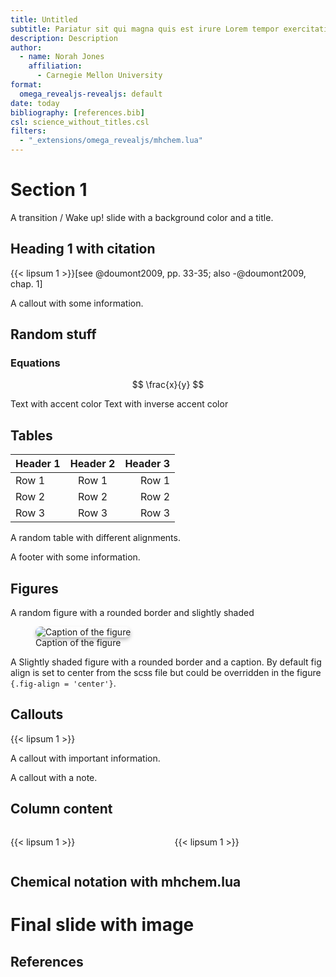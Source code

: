 ```yaml
---
title: Untitled
subtitle: Pariatur sit qui magna quis est irure Lorem tempor exercitation mollit incididunt. Proident Lorem aliqua esse do velit ea ullamco ea laborum deserunt.
description: Description
author:
  - name: Norah Jones
    affiliation: 
      - Carnegie Mellon University
format:
  omega_revealjs-revealjs: default
date: today
bibliography: [references.bib]
csl: science_without_titles.csl
filters: 
  - "_extensions/omega_revealjs/mhchem.lua"
---
```

# Section 1 {background-color="#496985" background-size="cover" background-position="center" background-repeat="no-repeat"}

A transition / Wake up! slide with a background color and a title.

## Heading 1 with citation

{{< lipsum 1 >}}[see @doumont2009, pp. 33-35; also -@doumont2009, chap. 1]

::: aside

A callout with some information.

:::

## Random stuff

### Equations

$$
\frac{x}{y}
$$

[Text with accent color]{.accent}
[Text with inverse accent color]{.inv_accent}

## Tables

| Header 1 | Header 2 | Header 3 |
| :-------- | :------: | -------: |
| Row 1    |  Row 1   |    Row 1 |
| Row 2    |  Row 2   |    Row 2 |
| Row 3    |  Row 3   |    Row 3 |

A random table with different alignments.

::: footer

A footer with some information.

:::

## Figures

A random figure with a rounded border and slightly shaded


![Caption of the figure]({{< placeholder 400 400 format=svg >}}){fig-align="center" style="border-radius: 10px; box-shadow: 0px 4px 6px rgba(0, 0, 0, 0.25);" width=100%,}

A Slightly shaded figure with a rounded border and a caption. By default fig align is set to center from the scss file but could be overridden in the figure `{.fig-align = 'center'}`.


## Callouts

{{< lipsum 1 >}}

::: {.callout-important}
A callout with important information.
:::

::: {.callout-note}
A callout with a note.
:::


## Column content

::: {.columns}
::: {.column}
{{< lipsum 1 >}}
:::
::: {.column}
{{< lipsum 1 >}}
:::
:::

## Chemical notation with mhchem.lua

\ce{H2O}


# Final slide with image {background-image="https://picsum.photos/id/29/4000/2670" background-size="cover" background-position="center" background-repeat="no-repeat"}




## References

